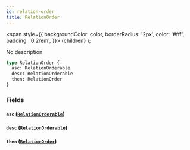 ```yaml
---
id: relation-order
title: RelationOrder
---
```


<span
style={{
      backgroundColor: color,
      borderRadius: '2px',
      color: '#fff',
      padding: '0.2rem',
    }}>
{children}
</span>
);

No description

```graphql
type RelationOrder {
  asc: RelationOrderable
  desc: RelationOrderable
  then: RelationOrder
}
```

### Fields

#### `asc` ([`RelationOrderable`](/docs/schema/enums/relation-orderable))

#### `desc` ([`RelationOrderable`](/docs/schema/enums/relation-orderable))

#### `then` ([`RelationOrder`](/docs/schema/inputs/relation-order))

